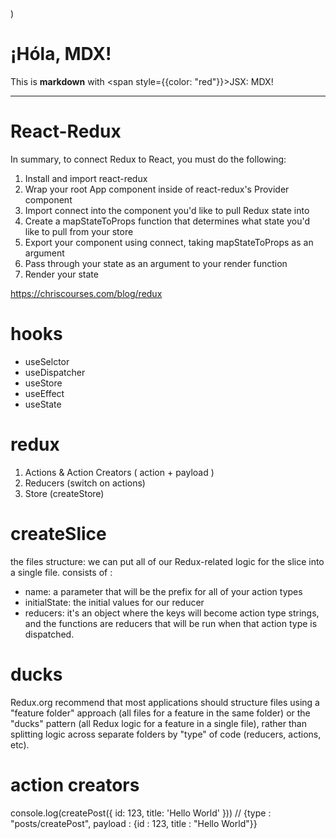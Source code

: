   <div style={{padding: 20, backgroundColor: 'tomato'}} />
)

# ¡Hóla, MDX!

This is **markdown** with <span style={{color: "red"}}>JSX</span>: MDX!

<Box />


<hr/>

# React-Redux

In summary, to connect Redux to React, you must do the following:

1. Install and import react-redux
2. Wrap your root App component inside of react-redux's Provider component
3. Import connect into the component you'd like to pull Redux state into
4. Create a mapStateToProps function that determines what state you'd like to pull from your store
5. Export your component using connect, taking mapStateToProps as an argument
6. Pass through your state as an argument to your render function
7. Render your state


<https://chriscourses.com/blog/redux>


# hooks

* useSelctor
* useDispatcher
* useStore
* useEffect
* useState


# redux

1. Actions & Action Creators ( action + payload )
2. Reducers (switch on actions)
3. Store  (createStore)


# createSlice

the files structure: we can put all of our Redux-related logic for the slice into a single file.
consists of : 

* name: a parameter that will be the prefix for all of your action types
* initialState: the initial values for our reducer
* reducers: it's an object where the keys will become action type strings, and the functions are reducers that will be run when that action type is dispatched.


# ducks
Redux.org recommend that most applications should structure files using a "feature folder" approach (all files for a feature in the same folder) or the "ducks" pattern (all Redux logic for a feature in a single file), rather than splitting logic across separate folders by "type" of code (reducers, actions, etc).

# action creators

console.log(createPost({ id: 123, title: 'Hello World' }))
// {type : "posts/createPost", payload : {id : 123, title : "Hello World"}}